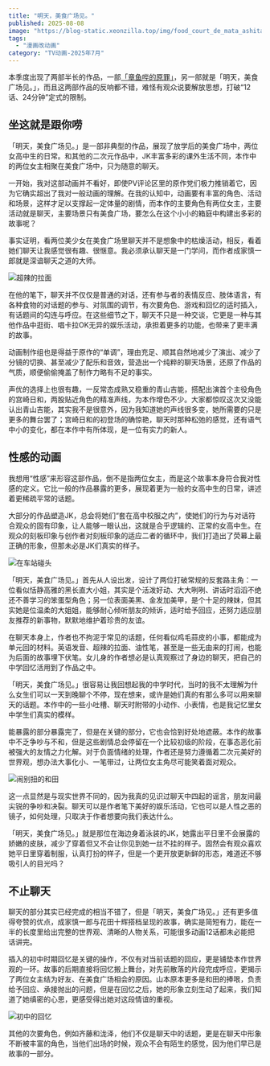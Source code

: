```yaml
---
title: "明天，美食广场见。"
published: 2025-08-08
image: "https://blog-static.xeonzilla.top/img/food_court_de_mata_ashita/cover.avif"
tags: 
  - "漫画改动画"
category: "TV动画-2025年7月"
---
```

本季度出现了两部半长的作品，一部[「章鱼哔的原罪」](/posts/takopii_no_genzai/)，另一部就是「明天，美食广场见。」，而且这两部作品的反响都不错，难怪有观众说要解放思想，打破“12话、24分钟”定式的限制。

## 坐这就是跟你唠
「明天，美食广场见。」是一部非典型的作品，展现了放学后的美食广场中，两位女高中生的日常。和其他的二次元作品中，JK丰富多彩的课外生活不同，本作中的两位女主相聚在美食广场中，只为随意的聊天。

一开始，我对这部动画并不看好，即使PV评论区里的原作党们极力推销着它，因为它确实超出了我对一般动画的理解。在我的认知中，动画要有丰富的角色、活动和场景，这样才足以支撑起一定体量的剧情，而本作的主要角色有两位女主，主要活动就是聊天，主要场景只有美食广场，要怎么在这个小小的箱庭中构建出多彩的故事呢？

事实证明，看两位美少女在美食广场里聊天并不是想象中的枯燥活动，相反，看着她们聊天让我感觉很有趣、很惬意。我必须承认聊天是一门学问，而作者成家慎一郎就是深谙聊天之道的大师。

![超辣的拉面](https://blog-static.xeonzilla.top/img/food_court_de_mata_ashita/01.avif "超辣的拉面")

在他的笔下，聊天并不仅仅是普通的对话，还有参与者的表情反应、肢体语言，有各种食物的对话题的参与、对氛围的调节，有次要角色、游戏和回忆的适时插入，有话题间的勾连与呼应。在这些细节之下，聊天不只是一种交谈，它更是一种与其他作品中逛街、唱卡拉OK无异的娱乐活动，承担着更多的功能，也带来了更丰满的故事。

动画制作组也是得益于原作的“单调”，理由充足、顺其自然地减少了演出、减少了分镜的切换、甚至减少了配乐和音效，营造出一个纯粹的聊天场景，还原了作品的气质，顺便偷偷掩盖了制作力略有不足的事实。

声优的选择上也很有趣，一反常态成熟又稳重的青山吉能，搭配出演首个主役角色的宫崎日和，两股贴近角色的精准声线，为本作增色不少。大家都惊叹这次又没能认出青山吉能，其实我不是很意外，因为我知道她的声线很多变，她所需要的只是更多的舞台罢了；宫崎日和的初登场的确惊艳，聊天时那种松弛的感觉，还有语气中小的变化，都在本作中有所体现，是一位有实力的新人。

## 性感的动画
我想用“性感”来形容这部作品，倒不是指两位女主，而是这个故事本身符合我对性感的定义。它比一般的作品暴露的更多，展现着更为一般的女高中生的日常，讲述着更稀疏平常的话题。

大部分的作品塑造JK，总会将她们“套在高中校服之内”，使她们的行为与对话符合观众的固有印象，让人能够一眼认出，这就是合乎逻辑的、正常的女高中生。在观众的刻板印象与创作者对刻板印象的适应二者的循环中，我们打造出了荧幕上最正确的形象，但那未必是JK们真实的样子。

![在车站碰头](https://blog-static.xeonzilla.top/img/food_court_de_mata_ashita/02.avif "在车站碰头")

「明天，美食广场见。」首先从人设出发，设计了两位打破常规的反套路主角：一位看似恬静高雅的黑长直大小姐，其实是个活泼好动、大大咧咧、讲话时滔滔不绝还不善学习的笨蛋型角色；另一位表面美黑、金发加美甲，是个十足的辣妹，但其实她是位温柔的大姐姐，能够耐心倾听朋友的倾诉，适时给予回应，还努力适应朋友推荐的新事物，默默地维护着珍贵的友谊。

在聊天本身上，作者也不拘泥于常见的话题，任何看似鸡毛蒜皮的小事，都能成为单元回的材料。英语发音、超辣的拉面、油性笔，甚至是一些无由来的打闹，也能为后面的故事埋下伏笔。女儿身的作者想必是认真观察过了身边的聊天，把自己的中学回忆活用到了作品之中。

「明天，美食广场见。」很容易让我回想起我的中学时代，当时的我不太理解为什么女生们可以一天到晚聊个不停，现在想来，或许是她们真的有那么多可以用来聊天的话题。本作中的一些小吐槽、聊天时附带的小动作、小表情，也是我记忆里女中学生们真实的模样。

能暴露的部分暴露完了，但是在关键的部分，它也会恰到好处地遮蔽。本作的故事中不乏争吵与不和，但是这些剧情总会停留在一个比较初级的阶段，在事态恶化前被强大的友情之力化解。对于负面情绪的处理，作者还是努力遵循着二次元美好的世界观，想办法大事化小、一笔带过，让两位女主角尽可能笑着面对观众。

![闹别扭的和田](https://blog-static.xeonzilla.top/img/food_court_de_mata_ashita/03.avif "闹别扭的和田")

这一点显然是与现实世界不同的，因为我真的见识过聊天中四起的谣言，朋友间最尖锐的争吵和决裂。聊天可以是作者笔下美好的娱乐活动，它也可以是人性之恶的镜子，如何处理，只取决于作者想要向我们表达什么。

「明天，美食广场见。」就是那位在海边身着泳装的JK，她露出平日里不会展露的娇嫩的皮肤，减少了穿着但又不会让你见到她一丝不挂的样子。固然会有观众喜欢她平日里穿着制服，认真打扮的样子，但是一个更开放更新鲜的形态，难道还不够吸引人的目光吗？

## 不止聊天
聊天的部分其实已经完成的相当不错了，但是「明天，美食广场见。」还有更多值得夸赞的优点，成家慎一郎与花田十辉搭档呈现的故事，确实是简短有力，能在一半的长度里给出完整的世界观、清晰的人物关系，可能很多动画12话都未必能把话讲完。

插入的初中时期回忆是关键的操作，不仅有对当前话题的回应，更是铺垫本作世界观的一环。故事的后期直接将回忆搬上舞台，对先前散落的片段完成呼应，更揭示了两位女主结为好友、在美食广场相会的原因。山本原本更多是和田的捧哏，负责给予回应、承接抛出的问题，但是在回忆之后，她的形象立刻生动了起来，我们知道了她缜密的心思，更感受得出她对这段情谊的重视。

![初中的回忆](https://blog-static.xeonzilla.top/img/food_court_de_mata_ashita/04.avif "初中的回忆")

其他的次要角色，例如齐藤和泷泽，他们不仅是聊天中的话题，更是在聊天中形象不断被丰富的角色，当他们出场的时候，观众不会有陌生的感觉，因为他们早已是故事的一部分。
